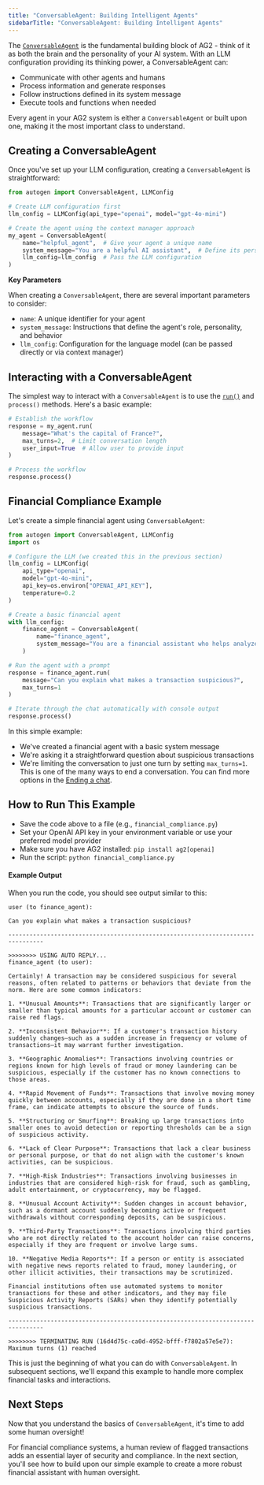 ```yaml
---
title: "ConversableAgent: Building Intelligent Agents"
sidebarTitle: "ConversableAgent: Building Intelligent Agents"
---
```


The [`ConversableAgent`](/docs/api-reference/autogen/ConversableAgent) is the fundamental building block of AG2 - think of it as both the brain and the personality of your AI system. With an LLM configuration providing its thinking power, a ConversableAgent can:

- Communicate with other agents and humans
- Process information and generate responses
- Follow instructions defined in its system message
- Execute tools and functions when needed

Every agent in your AG2 system is either a `ConversableAgent` or built upon one, making it the most important class to understand.

## Creating a ConversableAgent

Once you've set up your LLM configuration, creating a `ConversableAgent` is straightforward:

```python hl_lines="7-11"
from autogen import ConversableAgent, LLMConfig

# Create LLM configuration first
llm_config = LLMConfig(api_type="openai", model="gpt-4o-mini")

# Create the agent using the context manager approach
my_agent = ConversableAgent(
    name="helpful_agent",  # Give your agent a unique name
    system_message="You are a helpful AI assistant",  # Define its personality and purpose
    llm_config=llm_config  # Pass the LLM configuration
)
```

**Key Parameters**

When creating a `ConversableAgent`, there are several important parameters to consider:

- `name`: A unique identifier for your agent
- `system_message`: Instructions that define the agent's role, personality, and behavior
- `llm_config`: Configuration for the language model (can be passed directly or via context manager)

## Interacting with a ConversableAgent

The simplest way to interact with a `ConversableAgent` is to use the [`run()`](/docs/api-reference/autogen/ConversableAgent#run) and `process()` methods. Here's a basic example:

```python hl_lines="2-6 9"
# Establish the workflow
response = my_agent.run(
    message="What's the capital of France?",
    max_turns=2,  # Limit conversation length
    user_input=True  # Allow user to provide input
)

# Process the workflow
response.process()
```


<RunMethodHelpMsg/>

## Financial Compliance Example

Let's create a simple financial agent using `ConversableAgent`:

```python
from autogen import ConversableAgent, LLMConfig
import os

# Configure the LLM (we created this in the previous section)
llm_config = LLMConfig(
    api_type="openai",
    model="gpt-4o-mini",
    api_key=os.environ["OPENAI_API_KEY"],
    temperature=0.2
)

# Create a basic financial agent
with llm_config:
    finance_agent = ConversableAgent(
        name="finance_agent",
        system_message="You are a financial assistant who helps analyze financial data and transactions."
    )

# Run the agent with a prompt
response = finance_agent.run(
    message="Can you explain what makes a transaction suspicious?",
    max_turns=1
)

# Iterate through the chat automatically with console output
response.process()
```

In this simple example:

- We've created a financial agent with a basic system message
- We're asking it a straightforward question about suspicious transactions
- We're limiting the conversation to just one turn by setting `max_turns=1`. This is one of the many ways to end a conversation. You can find more options in the [Ending a chat](/docs/user-guide/basic-concepts/orchestration/ending-a-chat).

## How to Run This Example

- Save the code above to a file (e.g., `financial_compliance.py`)
- Set your OpenAI API key in your environment variable or use your preferred model provider
- Make sure you have AG2 installed: `pip install ag2[openai]`
- Run the script: `python financial_compliance.py`

#### Example Output

When you run the code, you should see output similar to this:

```console
user (to finance_agent):

Can you explain what makes a transaction suspicious?

--------------------------------------------------------------------------------

>>>>>>>> USING AUTO REPLY...
finance_agent (to user):

Certainly! A transaction may be considered suspicious for several reasons, often related to patterns or behaviors that deviate from the norm. Here are some common indicators:

1. **Unusual Amounts**: Transactions that are significantly larger or smaller than typical amounts for a particular account or customer can raise red flags.

2. **Inconsistent Behavior**: If a customer's transaction history suddenly changes—such as a sudden increase in frequency or volume of transactions—it may warrant further investigation.

3. **Geographic Anomalies**: Transactions involving countries or regions known for high levels of fraud or money laundering can be suspicious, especially if the customer has no known connections to those areas.

4. **Rapid Movement of Funds**: Transactions that involve moving money quickly between accounts, especially if they are done in a short time frame, can indicate attempts to obscure the source of funds.

5. **Structuring or Smurfing**: Breaking up large transactions into smaller ones to avoid detection or reporting thresholds can be a sign of suspicious activity.

6. **Lack of Clear Purpose**: Transactions that lack a clear business or personal purpose, or that do not align with the customer's known activities, can be suspicious.

7. **High-Risk Industries**: Transactions involving businesses in industries that are considered high-risk for fraud, such as gambling, adult entertainment, or cryptocurrency, may be flagged.

8. **Unusual Account Activity**: Sudden changes in account behavior, such as a dormant account suddenly becoming active or frequent withdrawals without corresponding deposits, can be suspicious.

9. **Third-Party Transactions**: Transactions involving third parties who are not directly related to the account holder can raise concerns, especially if they are frequent or involve large sums.

10. **Negative Media Reports**: If a person or entity is associated with negative news reports related to fraud, money laundering, or other illicit activities, their transactions may be scrutinized.

Financial institutions often use automated systems to monitor transactions for these and other indicators, and they may file Suspicious Activity Reports (SARs) when they identify potentially suspicious transactions.

--------------------------------------------------------------------------------

>>>>>>>> TERMINATING RUN (16d4d75c-ca0d-4952-bfff-f7802a57e5e7): Maximum turns (1) reached
```

This is just the beginning of what you can do with `ConversableAgent`. In subsequent sections, we'll expand this example to handle more complex financial tasks and interactions.

## Next Steps
Now that you understand the basics of `ConversableAgent`, it's time to add some human oversight!

For financial compliance systems, a human review of flagged transactions adds an essential layer of security and compliance. In the next section, you'll see how to build upon our simple example to create a more robust financial assistant with human oversight.
